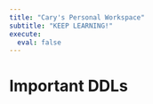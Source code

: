 ```yaml
---
title: "Cary's Personal Workspace"
subtitle: "KEEP LEARNING!"
execute: 
  eval: false
---
```


# Important DDLs {#welcome}
